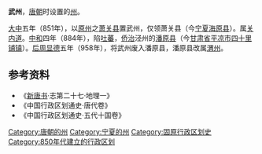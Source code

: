 '''武州'''，[[唐朝|唐朝]]时设置的[[州|州]]。

[[大中_(年号)|大中]]五年（851年），以[[原州_(北魏)|原州]]之[[萧关县|萧关县]]置武州，仅领萧关县（今[[宁夏|宁夏]][[海原县|海原县]]）。属[[关内道|关内道]]。[[中和_(唐朝)|中和]]四年（884年），陷[[吐蕃|吐蕃]]，[[侨治|侨治]]泾州的[[潘原县|潘原县]]（今[[甘肃省|甘肃省]][[平凉市|平凉市]][[四十里铺镇|四十里铺镇]]）。[[后周|后周]][[显德|显德]]五年（958年），将武州废入潘原县，潘原县改属[[渭州_(唐朝)|渭州]]。
== 参考资料 ==
*《[[新唐书|新唐书]]·志第二十七·地理一》
*《中国行政区划通史·唐代卷》
*《中国行政区划通史·五代十国卷》

{{五代行政区划}}
{{唐朝行政区划小作品}}
[[Category:唐朝的州|Category:唐朝的州]]
[[Category:宁夏的州|Category:宁夏的州]]
[[Category:固原行政区划史|Category:固原行政区划史]]
[[Category:850年代建立的行政区划|Category:850年代建立的行政区划]]